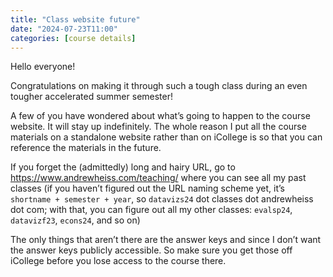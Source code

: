 ```yaml
---
title: "Class website future"
date: "2024-07-23T11:00"
categories: [course details]
---
```


Hello everyone!

Congratulations on making it through such a tough class during an even tougher accelerated summer semester!

A few of you have wondered about what's going to happen to the course website. It will stay up indefinitely. The whole reason I put all the course materials on a standalone website rather than on iCollege is so that you can reference the materials in the future.

If you forget the (admittedly) long and hairy URL, go to [https://www.andrewheiss.com/teaching/](https://www.andrewheiss.com/teaching/) where you can see all my past classes (if you haven't figured out the URL naming scheme yet, it's `shortname + semester + year`, so `datavizs24` dot classes dot andrewheiss dot com; with that, you can figure out all my other classes: `evalsp24`, `datavizf23`, `econs24`, and so on)

The only things that aren't there are the answer keys and since I don't want the answer keys publicly accessible. So make sure you get those off iCollege before you lose access to the course there.
